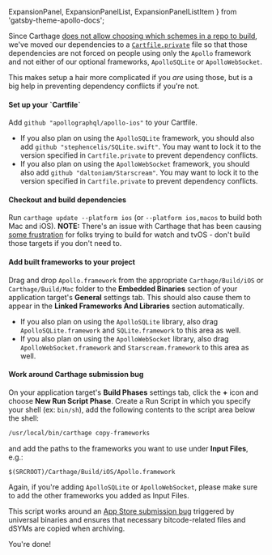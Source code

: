   ExpansionPanel,
  ExpansionPanelList,
  ExpansionPanelListItem
} from 'gatsby-theme-apollo-docs';

<ExpansionPanel title="Carthage Installation">

Since Carthage [does not allow choosing which schemes in a repo to build](https://github.com/Carthage/Carthage/issues/1874), we've moved our dependencies to a [`Cartfile.private`](https://github.com/apollographql/apollo-ios/blob/master/Cartfile.private) file so that those dependencies are not forced on people using only the `Apollo` framework and not either of our optional frameworks, `ApolloSQLite` or `ApolloWebSocket`. 

This makes setup a hair more complicated if you *are* using those, but is a big help in preventing dependency conflicts if you're not. 

<ExpansionPanelList>
<ExpansionPanelListItem number="1">

<h4>Set up your `Cartfile`</h4>

Add `github "apollographql/apollo-ios"` to your Cartfile. 
  - If you also plan on using the `ApolloSQLite` framework, you should also add `github "stephencelis/SQLite.swift"`. You may want to lock it to the version specified in `Cartfile.private` to prevent dependency conflicts. 
  - If you also plan on using the `ApolloWebSocket` framework, you should also add `github "daltoniam/Starscream"`. You may want to lock it to the version specified in `Cartfile.private` to prevent dependency conflicts.

</ExpansionPanelListItem>
<ExpansionPanelListItem number="2">

<h4>Checkout and build dependencies</h4>

Run `carthage update --platform ios` (or `--platform ios,macos` to build both Mac and iOS). **NOTE:** There's an issue with Carthage that has been causing [some frustration](https://github.com/apollographql/apollo-ios/issues/386) for folks trying to build for watch and tvOS - don't build those targets if you don't need to. 

</ExpansionPanelListItem>
<ExpansionPanelListItem number="3"> 

<h4>Add built frameworks to your project</h4>

Drag and drop `Apollo.framework` from the appropriate `Carthage/Build/iOS` or `Carthage/Build/Mac` folder to the **Embedded Binaries** section of your application target's **General** settings tab. This should also cause them to appear in the **Linked Frameworks And Libraries** section automatically.
  - If you also plan on using the `ApolloSQLite` library, also drag `ApolloSQLite.framework` and `SQLite.framework` to this area as well.
  - If you also plan on using the `ApolloWebSocket` library, also drag `ApolloWebSocket.framework` and `Starscream.framework` to this area as well.

</ExpansionPanelListItem>
<ExpansionPanelListItem number="4">

<h4>Work around Carthage submission bug</h4>

On your application target's **Build Phases** settings tab, click the **+** icon and choose **New Run Script Phase**. Create a Run Script in which you specify your shell (ex: `bin/sh`), add the following contents to the script area below the shell:

 ```sh
 /usr/local/bin/carthage copy-frameworks
 ```

and add the paths to the frameworks you want to use under **Input Files**, e.g.:

 ```
 $(SRCROOT)/Carthage/Build/iOS/Apollo.framework
 ```
 
Again, if you're adding `ApolloSQLite` or `ApolloWebSocket`, please make sure to add the other frameworks you added as Input Files. 
 
This script works around an [App Store submission bug](http://www.openradar.me/radar?id=6409498411401216) triggered by universal binaries and ensures that necessary bitcode-related files and dSYMs are copied when archiving.

</ExpansionPanelListItem>
<ExpansionPanelListItem number="check">
  You're done!
</ExpansionPanelListItem>
</ExpansionPanelList>

</ExpansionPanel>